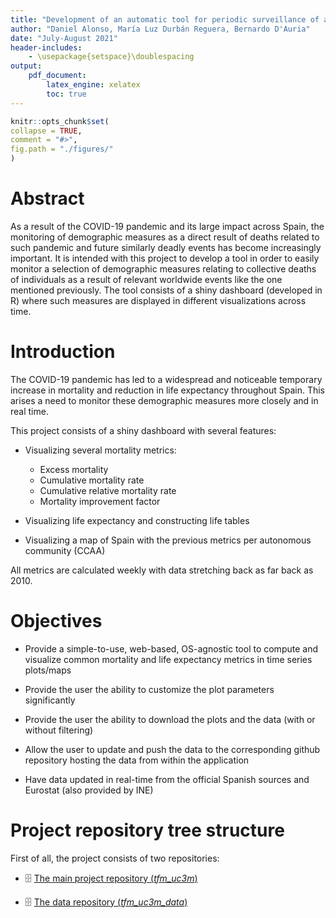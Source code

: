 ```yaml
---
title: "Development of an automatic tool for periodic surveillance of actuarial and demographic indicators"
author: "Daniel Alonso, María Luz Durbán Reguera, Bernardo D'Auria"
date: "July-August 2021"
header-includes:
    - \usepackage{setspace}\doublespacing
output: 
    pdf_document:
        latex_engine: xelatex
        toc: true
---
```


```r
knitr::opts_chunk$set(
collapse = TRUE,
comment = "#>",
fig.path = "./figures/"
)
```

\newpage

# Abstract

As a result of the COVID-19 pandemic and its large impact across Spain, the monitoring of demographic measures as a direct result of deaths related to such pandemic and future similarly deadly events has become increasingly important. It is intended with this project to develop a tool in order to easily monitor a selection of demographic measures relating to collective deaths of individuals as a result of relevant worldwide events like the one mentioned previously. The tool consists of a shiny dashboard (developed in R) where such measures are displayed in different visualizations across time.

# Introduction

The COVID-19 pandemic has led to a widespread and noticeable temporary increase in mortality and reduction in life expectancy throughout Spain. This arises a need to monitor these demographic measures more closely and in real time. 

This project consists of a shiny dashboard with several features:

- Visualizing several mortality metrics:
    - Excess mortality
    - Cumulative mortality rate
    - Cumulative relative mortality rate
    - Mortality improvement factor

- Visualizing life expectancy and constructing life tables

- Visualizing a map of Spain with the previous metrics per autonomous community (CCAA)

All metrics are calculated weekly with data stretching back as far back as 2010.

# Objectives

- Provide a simple-to-use, web-based, OS-agnostic tool to compute and visualize common mortality and life expectancy metrics in time series plots/maps

- Provide the user the ability to customize the plot parameters significantly

- Provide the user the ability to download the plots and the data (with or without filtering)

- Allow the user to update and push the data to the corresponding github repository hosting the data from within the application

- Have data updated in real-time from the official Spanish sources and Eurostat (also provided by INE)

# Project repository tree structure

First of all, the project consists of two repositories:

- 🗄️ [The main project repository (*tfm_uc3m*)](https://github.com/dreth/tfm_uc3m)

- 🗄️ [The data repository (*tfm_uc3m_data*)](https://github.com/dreth/tfm_c3m_data)

